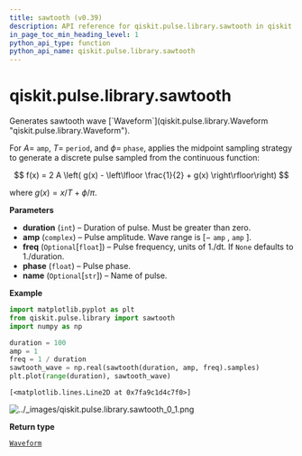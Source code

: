 ```yaml
---
title: sawtooth (v0.39)
description: API reference for qiskit.pulse.library.sawtooth in qiskit v0.39
in_page_toc_min_heading_level: 1
python_api_type: function
python_api_name: qiskit.pulse.library.sawtooth
---
```


<span id="qiskit-pulse-library-sawtooth" />

# qiskit.pulse.library.sawtooth

<Function id="qiskit.pulse.library.sawtooth" isDedicatedPage={true} github="https://github.com/qiskit/qiskit/tree/stable/0.22/qiskit/pulse/library/discrete.py" signature="sawtooth(duration, amp, freq=None, phase=0, name=None)">
  Generates sawtooth wave [`Waveform`](qiskit.pulse.library.Waveform "qiskit.pulse.library.Waveform").

  For $A=$ `amp`, $T=$ `period`, and $\phi=$ `phase`, applies the midpoint sampling strategy to generate a discrete pulse sampled from the continuous function:

$$
f(x) = 2 A \left( g(x) - \left\lfloor \frac{1}{2} + g(x) \right\rfloor\right)
$$

  where $g(x) = x/T + \phi/\pi$.

  **Parameters**

  *   **duration** (`int`) – Duration of pulse. Must be greater than zero.
  *   **amp** (`complex`) – Pulse amplitude. Wave range is $[-$ `amp` $,$ `amp` $]$.
  *   **freq** (`Optional`\[`float`]) – Pulse frequency, units of 1./dt. If `None` defaults to 1./duration.
  *   **phase** (`float`) – Pulse phase.
  *   **name** (`Optional`\[`str`]) – Name of pulse.

  **Example**

  ```python
  import matplotlib.pyplot as plt
  from qiskit.pulse.library import sawtooth
  import numpy as np

  duration = 100
  amp = 1
  freq = 1 / duration
  sawtooth_wave = np.real(sawtooth(duration, amp, freq).samples)
  plt.plot(range(duration), sawtooth_wave)
  ```

  ```
  [<matplotlib.lines.Line2D at 0x7fa9c1d4c7f0>]
  ```

  ![../\_images/qiskit.pulse.library.sawtooth\_0\_1.png](/images/api/qiskit/0.39/qiskit.pulse.library.sawtooth_0_1.avif)

  **Return type**

  [`Waveform`](qiskit.pulse.library.Waveform "qiskit.pulse.library.waveform.Waveform")
</Function>

